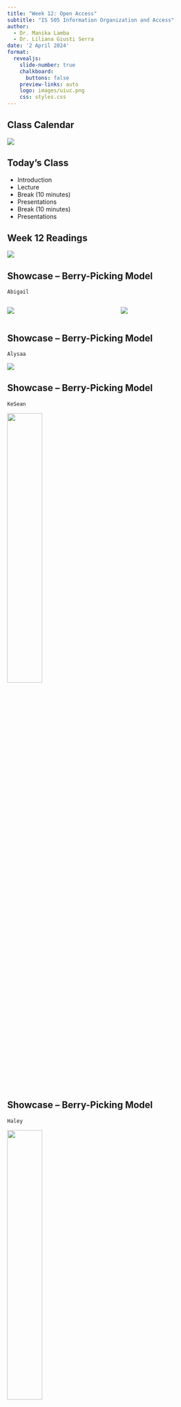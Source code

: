```yaml
---
title: "Week 12: Open Access"
subtitle: "IS 505 Information Organization and Access"
author: 
  - Dr. Manika Lamba
  - Dr. Liliana Giusti Serra
date: '2 April 2024'
format:
  revealjs: 
    slide-number: true
    chalkboard: 
      buttons: false
    preview-links: auto
    logo: images/uiuc.png
    css: styles.css
---
```


## Class Calendar

![](images/calendar.png){fig-align="center"}


## Today's Class

-   Introduction
-   Lecture
-   Break (10 minutes)
-   Presentations
-   Break (10 minutes)
-   Presentations

## Week 12 Readings {.smaller}

![](images/readings.png){fig-align="center"}

## Showcase -- Berry-Picking Model {.smaller}

`Abigail`

::: columns
::: {.column width="50%"}
![](images/1.png){fig-align="center"}
:::


::: {.column width="50%"}
![](images/1a.png){fig-align="center"}
:::
:::

## Showcase -- Berry-Picking Model {.smaller}

`Alysaa`

![](images/2.png){fig-align="center"}

## Showcase -- Berry-Picking Model {.smaller}

`KeSean`

![](images/3.png){fig-align="center" width="40%"}

## Showcase -- Berry-Picking Model {.smaller}

`Haley`

![](images/4.jpg){fig-align="center" width="40%"}

## Showcase -- Berry-Picking Model {.smaller}

`Delia`

![](images/5.png){fig-align="center" width="40%"}

## Showcase -- Berry-Picking Model {.smaller}

`Isabel`

![](images/6.png){fig-align="center" width="40%"}

## Showcase -- Berry-Picking Model {.smaller}

`Olivia`

![](images/7.png){fig-align="center"}

## Open Access {.smaller}



## Discussion {.smaller}

`Abigail`

##  {.smaller}

::: columns
::: {.column width="50%"}
**`Group A-K (April 2)`**

1.  Avouris, Cassiani

2.  Barrett, Abigail

3.  Boyle, Nora

4.  Brown, Alyssa

5.  Carrithers, Marguerite

6.  Ding, Weiyu

7.  Eggimann, Kelsey

8.  Faro, Anika

9.  Good, Amanda

10. Harper, Evalyn

11. Harrington, KeSean

12. Kedzierski, Haley

13. Kerr-Dennhardt, Delia
:::

::: {.column width="50%"}
**`Group L-S (April 9)`**

1.  Lawless, Jessie
2.  Mason, Chloe
3.  Mullins, Logan
4.  Nagel, Nicole
5.  Parks, Ren
6.  Pihlstrom, Katherine
7.  Quintana, Kari
8.  Ryan, Isabel
9.  Shepherd, Haley
10. Smerz, Allyson
11. Steiner, Madeline
12. Streeter, Olivia
:::
:::


## Upcoming Deadlines {.smaller}

`Weekly Discussion Post`

-   Week 13: AI for Information Organization \[**April 9, 2024 (Sunday) by 11:59 PM**\]

`Start Prepping for:`

-   *Group L-S Final Project Presentation* **(April 9)**
-   *Professional engagement post* **(April 9)**
-   *Technical learning post* **(April 23)**
-   *Final Paper* **(April 30)**

## Next Week (April 9): Presentations + AI for Information Organization {.smaller}

![](images/week-13.png){fig-align="center"}

## Office Hours

**By appointment!**

~~Open Office Hours: **`Mondays 1-2 PM`**; **`Wednesdays 2-3 PM`**~~

::: columns
::: {.column width="50%"}
**Dr. Manika Lamba**

Email: ***manika\@illinois.edu***
:::

::: {.column width="50%"}
**Dr. Liliana Giusti Serra**

Email: ***lilianag\@illinois.edu***
:::
:::
